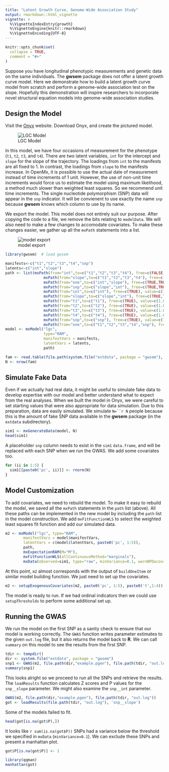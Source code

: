 ```yaml
---
title: "Latent Growth Curve, Genome-Wide Association Study"
output: rmarkdown::html_vignette
vignette: >
  %\VignetteIndexEntry{growth}
  %\VignetteEngine{knitr::rmarkdown}
  %\VignetteEncoding{UTF-8}
---
```


```r
knitr::opts_chunk$set(
  collapse = TRUE,
  comment = "#>"
)
```

Suppose you have longitudinal phenotypic measurements
and genetic data on the same individuals. The **gwsem**
package does not offer a latent growth curve model.
Here we demonstrate how to build a latent growth curve
model from scratch and perform a genome-wide association test
on the slope. Hopefully this demonstration will
inspire researchers to incorporate novel
structural equation models into genome-wide association
studies.

## Design the Model

Visit the [Onyx](http://onyx.brandmaier.de/) website.
Download Onyx, and create the pictured model.

![LGC Model](lgc-onyx.png)

In this model, we have four occasions of measurement
for the phenotype (`t1`, `t2`, `t3`, and `t4`).
There are two latent variables, `int` for the intercept
and `slope` for the slope of the trajectory. The loadings
from `int` to the manifests are all fixed to 1.
In contrast, the loadings from `slope` to the manifests
increase. In OpenMx, it is possible to use the actual date
of measurement instead of time increments of 1 unit.
However, the use of non-unit time increments would
force us to estimate the model using maximum likelihood,
a method much slower than weighted least squares.
So we recommend unit time increments.
The single nucleotide polymorphism (SNP) data will
appear in the `snp` indicator.
It will be convienent to use exactly the name `snp`
because **gwsem** knows which column to use by its name.

We export the model. This model does not entirely
suit our purpose. After copying the code to a file,
we remove the bits relating to `modelData`.
We will also need to make a few changes to
accomodate covariates. To make these changes
easier, we gather up all the `mxPath` statements
into a list.

![model export](lgc-export.png)

```r
library(gwsem)  # load gwsem
```

```r
manifests<-c("t1","t2","t3","t4","snp")
latents<-c("int","slope")
path <- list(mxPath(from="int",to=c("t1","t2","t3","t4"), free=c(FALSE,FALSE,FALSE,FALSE), value=c(1.0,1.0,1.0,1.0) , arrows=1, label=c("int__t1","int__t2","int__t3","int__t4") ),
                 mxPath(from="slope",to=c("t1","t2","t3","t4"), free=c(FALSE,FALSE,FALSE,FALSE), value=c(0.0,1.0,2.0,3.0) , arrows=1, label=c("slope__t1","slope__t2","slope__t3","slope__t4") ),
                 mxPath(from="one",to=c("int","slope"), free=c(TRUE,TRUE), value=c(0.0,0.0) , arrows=1, label=c("const__int","const__slope") ),
                 mxPath(from="snp",to=c("slope","int"), free=c(TRUE,TRUE), value=c(1.0,0.0) , arrows=1, label=c("snp__slope","snp__int") ),
                 mxPath(from="int",to=c("int"), free=c(TRUE), value=c(1.0) , arrows=2, label=c("VAR_int") ),
                 mxPath(from="slope",to=c("slope","int"), free=c(TRUE,TRUE), value=c(1.0,0.1) , arrows=2, label=c("VAR_slope","COV_slope_int") ),
                 mxPath(from="t1",to=c("t1"), free=c(TRUE), value=c(1.0) , arrows=2, label=c("VAR_err") ),
                 mxPath(from="t2",to=c("t2"), free=c(TRUE), value=c(1.0) , arrows=2, label=c("VAR_err") ),
                 mxPath(from="t3",to=c("t3"), free=c(TRUE), value=c(1.0) , arrows=2, label=c("VAR_err") ),
                 mxPath(from="t4",to=c("t4"), free=c(TRUE), value=c(1.0) , arrows=2, label=c("VAR_err") ),
                 mxPath(from="snp",to=c("snp"), free=c(TRUE), value=c(1.0) , arrows=2, label=c("snp_res") ),
                 mxPath(from="one",to=c("t1","t2","t3","t4","snp"), free=F, value=0, arrows=1))
model <- mxModel("lgc", 
                 type="RAM",
                 manifestVars = manifests,
                 latentVars = latents,
                 path)
```

```r
fam <- read.table(file.path(system.file("extdata", package = "gwsem"), "example.fam"))
N <- nrow(fam)
```

## Simulate Fake Data

Even if we actually had real data, it might be useful
to simulate fake data to develop expertise with our model
and better understand what to expect from the real analyses.
When we built the model in Onyx, we were careful to set starting
values that were also appropriate for data simulation. Due to
this preparation, data are easily simulated.
We simulate `N=``r N` people because this is the amount
of fake SNP data available in the **gwsem**
package (in the `extdata` subdirectory).


```r
sim1 <- mxGenerateData(model, N)
head(sim1)
```

A placeholder `snp` column needs to exist in the `sim1` `data.frame`, and will be replaced
with each SNP when we run the GWAS. We add some covariates too.

```r
for (ii in 1:5) {
  sim1[[paste0('pc', ii)]] <- rnorm(N)
}
```

## Model Customization

To add covariates, we need to rebuild the model. To make it easy
to rebuild the model,
we saved all the `mxPath` statements in the `path` list (above).
All these paths can be implemented in the new model by
including the `path` list in the model construction.
We add `mxFitFunctionWLS` to select the weighted
least squares fit function and add our simulated data.

```r
m2 <- mxModel("lgc", type="RAM",
        manifestVars = model$manifestVars,
        latentVars = c(model$latentVars, paste0('pc', 1:5)),
        path,
        mxExpectationRAM(M="M"),
        mxFitFunctionWLS(allContinuousMethod="marginals"),
        mxData(observed=sim1, type="raw", minVariance=0.1, warnNPDacov=FALSE))
```

At this point, `m2` almost corresponds with the
output of `buildOneItem` or similar model building function.
We just need to set up the covariates.

```r
m2 <- setupExogenousCovariates(m2, paste0('pc', 1:5), paste0('t',1:4))
```

The model is ready to run. If we had ordinal indicators
then we could use `setupThresholds` to perform some
additional set up.

## Running the GWAS

We run the model on the first SNP as a sanity check to ensure
that our model is working correctly.
The `GWAS` function writes parameter estimates to the given
`out.log` file, but it also returns the model back to **R**.
We can call `summary` on this model to see the results from
the first SNP.

```r
tdir <- tempdir()
dir <- system.file("extdata", package = "gwsem")
snp1 <- GWAS(m2, file.path(dir,"example.pgen"), file.path(tdir, "out.log"), SNP=1)
summary(snp1)
```

This looks alright so we proceed to run all the SNPs
and retrieve the results. The `loadResults` function
calculates Z scores and P values for the `snp__slope`
parameter. We might also examine the `snp__int` parameter.

```r
GWAS(m2, file.path(dir,"example.pgen"), file.path(tdir, "out.log"))
got <- loadResults(file.path(tdir, "out.log"), 'snp__slope')
```

Some of the models failed to fit. 

```r
head(got[is.na(got$P),])

```

It looks like `r sum(is.na(got$P))` SNPs had a variance below
the threshold we specified in `mxData` (`minVariance=0.1`).
We can exclude these SNPs and present a manhattan plot.

```r
got$P[is.na(got$P)] <- 1

library(qqman)
manhattan(got)
```
